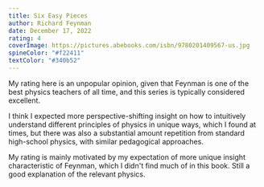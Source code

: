 ```yaml
---
title: Six Easy Pieces
author: Richard Feynman
date: December 17, 2022
rating: 4
coverImage: https://pictures.abebooks.com/isbn/9780201409567-us.jpg
spineColor: "#f22411"
textColor: "#340b52"
---
```


My rating here is an unpopular opinion, given that Feynman is one of the best physics teachers of all time, and this series is typically considered excellent.

I think I expected more perspective-shifting insight on how to intuitively understand different principles of physics in unique ways, which I found at times, but there was also a substantial amount repetition from standard high-school physics, with similar pedagogical approaches.

My rating is mainly motivated by my expectation of more unique insight characteristic of Feynman, which I didn't find much of in this book. Still a good explanation of the relevant physics.
